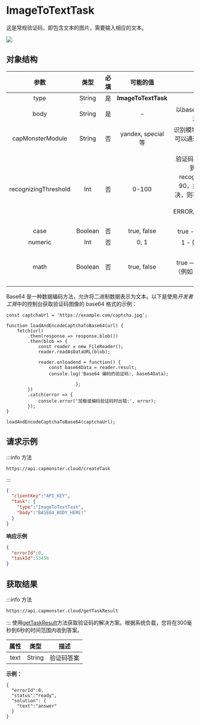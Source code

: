 ﻿---
sidebar_position: 10
sidebar_label: ImageToTextTask
---

# ImageToTextTask

这是常规验证码，即包含文本的图片，需要输入相应的文本。

![](./images/image-to-text/text-captcha-2.png)

## **对象结构**

|**参数**|**类型**|**必填**|**可能的值**|**描述**|
| :-: | :-: | :-: | :-: | :-: |
|type|String|是|**ImageToTextTask**|定义任务类型。|
|body|String|是|-|以base64编码的文件主体。确保发送时没有换行符。|
|capMonsterModule|String|否|yandex, special 等|识别模块的名称，例如“yandex”。可以通过[这里](../api/module-name.md)找到模块名称及所有可用模块的列表。|
|recognizingThreshold|Int|否|0-100|验证码识别阈值，可取值范围为0到100。例如，如果将 recognizingThreshold 设置为90，并且任务以80的置信度解决，则不会收费。在这种情况下，用户会收到 ERROR\_CAPTCHA\_UNSOLVABLE 的响应。|
|case|Boolean|否|true, false|true - 如果验证码区分大小写。|
|numeric|Int|否|0, 1|1 - 如果验证码仅包含数字。|
|math|Boolean|否|true, false|false — 未定义；<br />true — 如果验证码需要数学操作（例如：验证码 2 + 6 = 将返回值 8）。|

Base64 是一种数据编码方法，允许将二进制数据表示为文本。以下是使用*开发者工具*中的控制台获取验证码图像的 base64 格式的示例：

```
const captchaUrl = 'https://example.com/captcha.jpg';

function loadAndEncodeCaptchaToBase64(url) {
    fetch(url)
        .then(response => response.blob())
        .then(blob => {
            const reader = new FileReader();
            reader.readAsDataURL(blob);

            reader.onloadend = function() {
                const base64Data = reader.result;                
                console.log('Base64 编码的验证码:, base64Data);

                          };
        })
        .catch(error => {
            console.error('加载或编码验证码时出错:', error);
        });
}

loadAndEncodeCaptchaToBase64(captchaUrl);

```


## **请求示例**

:::info 方法
```http
https://api.capmonster.cloud/createTask
```
:::
```json
{
  "clientKey":"API_KEY",
  "task": {
    "type":"ImageToTextTask",
    "body":"BASE64_BODY_HERE!"
  }
}
```


**响应示例**
```json
{
  "errorId":0,
  "taskId":53456
}
```

## **获取结果**
:::info 方法
~~~ http
https://api.capmonster.cloud/getTaskResult
~~~

:::
使用[getTaskResult](../api/methods/get-task-result.md)方法获取验证码的解决方案。根据系统负载，您将在300毫秒到6秒的时间范围内收到答案。

|**属性**|**类型**|**描述**|
| :-: | :-: | :-: |
|text|String|验证码答案|

**示例：**
```http
{
  "errorId":0,
  "status":"ready",
  "solution": {
    "text":"answer"
  }
}
```
